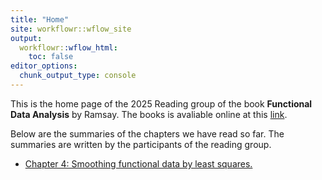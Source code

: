 ```yaml
---
title: "Home"
site: workflowr::wflow_site
output:
  workflowr::wflow_html:
    toc: false
editor_options:
  chunk_output_type: console
---
```


This is the home page of the 2025 Reading group of the book **Functional Data Analysis** by Ramsay.
The books is avaliable online at this [link](https://link.springer.com/book/10.1007/b98888).

Below are the summaries of the chapters we have read so far. The summaries are written by the participants of the reading group.

+ [Chapter 4: Smoothing functional data by least squares.](chapter4.html)

